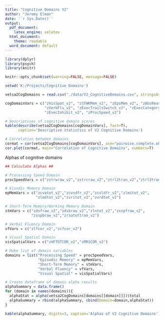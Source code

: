 ```yaml
---
title: "Cognitive Domains V2"
author: "Jeremy Elman"
date: '`r Sys.Date()`'
output:
  pdf_document:
    latex_engine: xelatex
  html_document:
    theme: readable
  word_document: default
---
```


```r
library(dplyr)
library(psych)
library(knitr)
```

```r
knitr::opts_chunk$set(warning=FALSE, message=FALSE)
```

```r
setwd('K:/Projects/Cognitive Domains')

vetsa2CogDomains = read.csv("./data/V2_CognitiveDomains.csv", stringsAsFactors = F)

cogDomainVars = c("zVisSpat_v2", "zSTWKMem_v2", "zEpsMem_v2", "zAbsReason_v2",
                  "zVerbFlu_v2", "zExecTrailsSwitch_v2", "zExecCategorySwitch_v2",
                  "zExecInhibit_v2", "zProcSpeed_v2")
```

```r
# Descriptives of cognitive domain scores
kable(describe(vetsa2CogDomains[cogDomainVars], fast=T),
      caption='Descriptive statistics of V2 Cognitive Domains')
```

```r
# Correlation between domains
cormat = cor(vetsa2CogDomains[cogDomainVars], use="pairwise.complete.obs")
cor.plot(cormat, main="Correlation of Cognitive Domains", numbers=T)
```

\newpage

Alphas of cognitive domains
```r
## Calculate Alphas ##

# Processing Speed Domain 
procSpeedVars = c("zstrwraw_v2","zstrcraw_v2","ztrl2tran_v2","ztrl3tran_v2")

# Eisodic Memory Domain 
epMemVars = c("zcvatot_v2","zcvsdfr_v2","zcvldfr_v2","zlmitot_v2",
              "zlmdtot_v2","zvritot_v2","zvrdtot_v2")

# Short-Term Memory/Working Memory Domain 
stmVars = c("zdsfraw_v2","zdsbraw_v2","zlntot_v2","zsspfraw_v2",
            "zsspbraw_v2","zrsatottran_v2")

# Verbal Fluency Domain 
vfVars = c("zlfcor_v2","zcfcor_v2")

# Visual Spatial Domain 
visSpatialVars = c("zHFTOTCOR_v2","zMR1COR_v2")

# Make list of domain variables
domains = list("Processing Speed" = procSpeedVars,
               "Episodic Memory" = epMemVars,
               "Short-Term Memory" = stmVars,
               "Verbal Fluency" = vfVars,
               "Visual Spatial" = visSpatialVars)

# Create dataframe of domain alpha results
alphaSummary = data.frame()
for (domain in names(domains)){
  alphaStat = alpha(vetsa2CogDomains[domains[[domain]]])$total
  alphaSummary = rbind(alphaSummary, cbind(Domain=domain,alphaStat))
}

kable(alphaSummary, digits=3, caption='Alphas of V2 Cognitive Domains')
```

